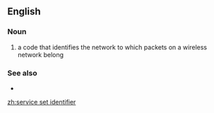 ==English==
===Noun===
{{en-noun|head=[[service]] [[set]] [[identifier]]}}

# {{context|networking|lang=en}} a code that identifies the network to which packets on a wireless network belong

===See also===
* {{pedialite}}

[[zh:service set identifier]]